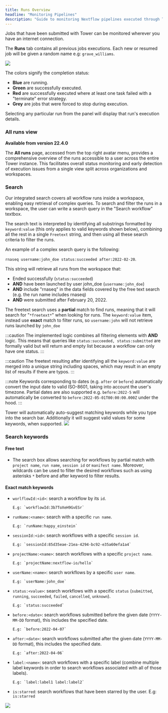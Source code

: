 ```yaml
---
title: Runs Overview
headline: "Monitoring Pipelines"
description: "Guide to monitoring Nextflow pipelines executed through Tower."
---
```


Jobs that have been submitted with Tower can be monitored wherever you have an internet connection.

The **Runs** tab contains all previous jobs executions. Each new or resumed job will be given a random name e.g: `grave_williams`.

![](./_images/monitoring_overview.png)

The colors signify the completion status:

- **Blue** are running.
- **Green** are successfully executed.
- **Red** are successfully executed where at least one task failed with a "terminate" error strategy.
- **Grey** are jobs that were forced to stop during execution.

Selecting any particular run from the panel will display that run's execution details.

### All runs view

**Available from version 22.4.0**

The **All runs** page, accessed from the top right avatar menu, provides a comprehensive overview of the runs accessible to a user across the entire Tower instance. This facilitates overall status monitoring and early detection of execution issues from a single view split across organizations and workspaces.

### Search

Our integrated search covers all workflow runs inside a workspace, enabling easy retrieval of complex queries.
To search and filter the runs in a workspace, the user can write a search query in the "Search workflow" textbox.

The search text is interpreted by identifying all substrings formatted by `keyword:value` (this only applies to valid keywords shown below), combining all the rest in a single `Freetext` string, and then using all these search criteria to filter the runs.

An example of a complex search query is the following:

`rnaseq username:john_doe status:succeeded after:2022-02-20`.

This string will retrieve all runs from the workspace that:

- Ended successfully (`status:succeeded`)
- **AND** have been launched by user john_doe (`username:john_doe`)
- **AND** include "rnaseq" in the data fields covered by the free text search (e.g. the run name includes rnaseq)
- **AND** were submitted after February 20, 2022.

The freetext search uses a **partial** match to find runs, meaning that it will search for "`*freetext*`" when looking for runs.
The `keyword:value` item, instead use **exact** match to filter runs, so `username:john` will not retrieve runs launched by `john_doe`

:::caution
The implemented logic combines all filtering elements with **AND** logic. This means that queries like `status:succeeded, status:submitted` are formally valid but will return and empty list because a workflow can only have one status.
:::

:::caution
The freetext resulting after identifying all the `keyword:value` are merged into a unique string including spaces, which may result in an empty list of results if there are typos.
:::

:::note
Keywords corresponding to dates (e.g. `after` or `before`) automatically convert the input date to valid ISO-8601, taking into account the user's timezone. Partial dates are also supported e.g. `before:2022-5` will automatically be converted to `before:2022-05-01T00:00:00.000Z` under the hood.
:::

Tower will automatically auto-suggest matching keywords while you type into the search bar. Additionally it will suggest valid values for some keywords, when supported.
![](./_images/monitoring_search_keyword_suggestions.png)

### Search keywords

#### Free text

- The search box allows searching for workflows by partial match with `project name`, `run name`, `session id` or `manifest name`. Moreover, wildcards can be used to filter the desired workflows such as using asterisks `*` before and after keyword to filter results.

#### Exact match keywords

- `worlflowId:<id>`: search a workflow by its `id`.

      E.g: `workflowId:3b7ToXeH9GvESr`

- `runName:<name>`: search with a specific `run name`.

      E.g: `runName:happy_einstein`

- `sessionId:<id>`: search workflows with a specific `session id`.

      E.g: `sessionId:85d35eae-21ea-4294-bc92-e35a60efa1a4`

- `projectName:<name>`: search workflows with a specific `project name`.

      E.g: `projectName:nextflow-io/hello`

- `userName:<name>`: search workflows by a specific `user name`.

      E.g: `userName:john_doe`

- `status:<value>`: search workflows with a specific `status` (`submitted`, `running`, `succeeded`, `failed`, `cancelled`, `unknown`).

      E.g: `status:succeeded`

- `before:<date>`: search workflows submitted before the given date (`YYYY-MM-DD` format), this includes the specified date.

      E.g: `before:2022-04-07`

- `after:<date>`: search workflows submitted after the given date (`YYYY-MM-DD` format), this includes the specified date.

      E.g: `after:2022-04-06`

- `label:<name>`: search workflows with a specific label (combine multiple label keywords in order to search workflows associated with all of those labels).

      E.g: `label:label1 label:label2`

- `is:starred`: search workflows that have been starred by the user.
  E.g: `is:starred`

![](./_images/monitoring_search.png)
